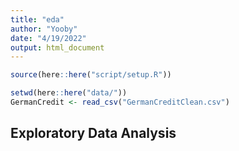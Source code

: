 ```yaml
---
title: "eda"
author: "Yooby"
date: "4/19/2022"
output: html_document
---
```


```r
source(here::here("script/setup.R"))
```

```r
setwd(here::here("data/"))
GermanCredit <- read_csv("GermanCreditClean.csv")
```

## Exploratory Data Analysis

